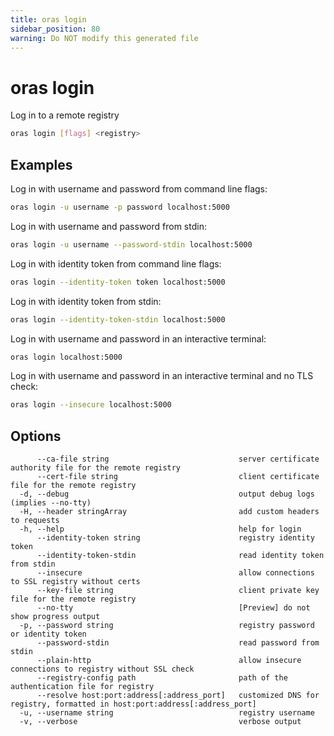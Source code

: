 ```yaml
---
title: oras login
sidebar_position: 80
warning: Do NOT modify this generated file
---
```


# oras login

Log in to a remote registry

```bash
oras login [flags] <registry>
```

## Examples

Log in with username and password from command line flags:

```bash
oras login -u username -p password localhost:5000
```

Log in with username and password from stdin:

```bash
oras login -u username --password-stdin localhost:5000
```

Log in with identity token from command line flags:

```bash
oras login --identity-token token localhost:5000
```

Log in with identity token from stdin:

```bash
oras login --identity-token-stdin localhost:5000
```

Log in with username and password in an interactive terminal:

```bash
oras login localhost:5000
```

Log in with username and password in an interactive terminal and no TLS check:

```bash
oras login --insecure localhost:5000
```

## Options

```
      --ca-file string                             server certificate authority file for the remote registry
      --cert-file string                           client certificate file for the remote registry
  -d, --debug                                      output debug logs (implies --no-tty)
  -H, --header stringArray                         add custom headers to requests
  -h, --help                                       help for login
      --identity-token string                      registry identity token
      --identity-token-stdin                       read identity token from stdin
      --insecure                                   allow connections to SSL registry without certs
      --key-file string                            client private key file for the remote registry
      --no-tty                                     [Preview] do not show progress output
  -p, --password string                            registry password or identity token
      --password-stdin                             read password from stdin
      --plain-http                                 allow insecure connections to registry without SSL check
      --registry-config path                       path of the authentication file for registry
      --resolve host:port:address[:address_port]   customized DNS for registry, formatted in host:port:address[:address_port]
  -u, --username string                            registry username
  -v, --verbose                                    verbose output
```
